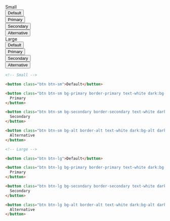 
<DemoCard title="Tamaños">

<div className="grid gap-4 mt-6 xl:flex">
	<span className="text-slate-400 text-xs">Small</span>
	<div>
		<button className="btn btn-sm">Default</button>
	</div>
	<div>
		<button className="btn btn-sm bg-primary border-primary text-white dark:bg-primary dark:border-primary dark:text-white">
			Primary
		</button>
	</div>
	<div>
		<button className="btn btn-sm bg-secondary border-secondary text-white dark:bg-secondary dark:border-secondary dark:text-white">
			Secondary
		</button>
	</div>
	<div>
		<button className="btn btn-sm bg-alt border-alt text-white dark:bg-alt dark:border-alt dark:text-white">
			Alternative
		</button>
	</div>
</div>

<div className="grid gap-4 mt-8 xl:flex">
	<span className="text-slate-400 text-xs">Large</span>
	<div>
		<button className="btn btn-lg">Default</button>
	</div>
	<div>
		<button className="btn btn-lg bg-primary border-primary text-white dark:bg-primary dark:border-primary dark:text-white">
			Primary
		</button>
	</div>
	<div>
		<button className="btn btn-lg btn-sm bg-secondary border-secondary text-white dark:bg-secondary dark:border-secondary dark:text-white">
			Secondary
		</button>
	</div>
	<div>
		<button className="btn btn-lg bg-alt border-alt text-white dark:bg-alt dark:border-alt dark:text-white">
			Alternative
		</button>
	</div>
</div>


```html
<!-- Small -->

<button class="btn btn-sm">Default</button>

<button class="btn btn-sm bg-primary border-primary text-white dark:bg-primary dark:border-primary dark:text-white">
  Primary
</button>

<button class="btn btn-sm bg-secondary border-secondary text-white dark:bg-secondary dark:border-secondary dark:text-white">
  Secondary
</button>

<button class="btn btn-sm bg-alt border-alt text-white dark:bg-alt dark:border-alt dark:text-white">
  Alternative
</button>
```

```html
<!-- Large -->

<button class="btn btn-lg">Default</button>

<button class="btn btn-lg bg-primary border-primary text-white dark:bg-primary dark:border-primary dark:text-white">
  Primary
</button>

<button class="btn btn-lg bg-secondary border-secondary text-white dark:bg-secondary dark:border-secondary dark:text-white">
  Secondary
</button>

<button class="btn btn-lg bg-alt border-alt text-white dark:bg-alt dark:border-alt dark:text-white">
  Alternative
</button>
```

</DemoCard>
